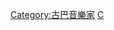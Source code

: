{{Catnav|頁面分類|人物|各國人物|古巴人|古巴音樂家}}
{{Catnav|頁面分類|人物|各職業人物|音樂家|作曲家}}
{{Commonscat|Composers from Cuba}}

[[Category:古巴音樂家|Category:古巴音樂家]]
[[Category:各国作曲家|C]]